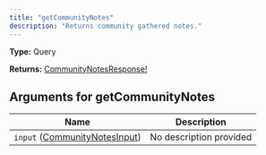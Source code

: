 ```yaml
---
title: "getCommunityNotes"
description: "Returns community gathered notes."
---
```


**Type:** Query

**Returns:** [CommunityNotesResponse!](/api-reference/types/communitynotesresponse)

## Arguments for getCommunityNotes

| Name | Description |
|------|-------------|
| `input` ([CommunityNotesInput](/api-reference/types/communitynotesinput)) | No description provided |

